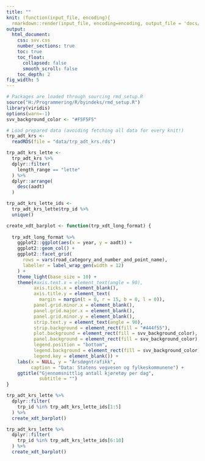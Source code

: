 ```yaml
---
title: ""
knit: (function(input_file, encoding){
  rmarkdown::render(input_file, encoding=encoding, output_file = 'docs/index.html')})
output: 
  html_document:
    css: svv.css
    number_sections: true
    toc: true
    toc_float: 
      collapsed: false
      smooth_scroll: false
    toc_depth: 2
fig_width: 5
---
```


```r
# Packages are loaded through sourcing rmd_setup.R
source("H:/Programmering/R/byindeks/rmd_setup.R")
library(viridis)
options(warn=-1)
svv_background_color <- "#F5F5F5"
```


```r
# Load prepared data (avoiding fetching all data for every knit!)
trp_adt_krs <-
  readRDS(file = "data/trp_adt_krs.rds")

trp_adt_krs_lette <- 
  trp_adt_krs %>% 
  dplyr::filter(
    length_range == "lette"
  ) %>% 
  dplyr::arrange(
    desc(aadt)
  )

trp_adt_krs_lette_ids <-
  trp_adt_krs_lette$trp_id %>% 
  unique()
```


```r
create_xdt_barplot <- function(trp_xdt_long_format) {
  
  trp_xdt_long_format %>% 
    ggplot2::ggplot(aes(x = year, y = aadt)) +
    ggplot2::geom_col() +
    ggplot2::facet_grid(
      rows = vars(road_category_and_number_and_point_name),
      labeller = label_wrap_gen(width = 12)
    ) +
    theme_light(base_size = 10) +
    theme(#axis.text.x = element_text(angle = 90),
          axis.ticks.x = element_blank(),
          axis.title.y = element_text(
            margin = margin(t = 0, r = 15, b = 0, l = 0)),
          panel.grid.minor.x = element_blank(),
          panel.grid.major.x = element_blank(),
          panel.grid.minor.y = element_blank(),
          strip.text.y = element_text(angle = 90),
          strip.background = element_rect(fill = "#444f55"),
          plot.background = element_rect(fill = svv_background_color),
          panel.background = element_rect(fill = svv_background_color),
          legend.position = "bottom",
          legend.background = element_rect(fill = svv_background_color),
          legend.key = element_blank()) +
    labs(x = NULL, y = "Årsdøgntrafikk",
         caption = "Data: Statens vegvesen og fylkeskommunene") +
    ggtitle("Gjennomsnittlig antall kjøretøy per dag",
            subtitle = "")
}
```


```r
trp_adt_krs_lette %>% 
  dplyr::filter(
    trp_id %in% trp_adt_krs_lette_ids[1:5]
  ) %>% 
  create_xdt_barplot()
```



```r
trp_adt_krs_lette %>% 
  dplyr::filter(
    trp_id %in% trp_adt_krs_lette_ids[6:10]
  ) %>% 
  create_xdt_barplot()
```



